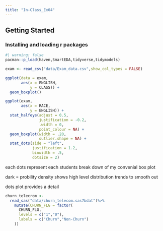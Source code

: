```yaml
---
title: "In-Class_Ex04"
---
```


## Getting Started

### Installing and loading r packages

```r
#| warning: false
pacman::p_load(haven,SmartEDA,tidyverse,tidymodels)
```

```r
exam <- read_csv("data/Exam_data.csv",show_col_types = FALSE)
```

```r
ggplot(data = exam,
       aes(x = ENGLISH,
           y = CLASS)) +
  geom_boxplot()
```

```r
ggplot(exam, 
       aes(x = RACE, 
           y = ENGLISH)) +
  stat_halfeye(adjust = 0.5,
               justification = -0.2,
               .width = 0,
               point_colour = NA) +
  geom_boxplot(width = .20,
               outlier.shape = NA) +
  stat_dots(side = "left", 
            justification = 1.2, 
            binwidth = .5,
            dotsize = 2)
```
each dots represent each students
break down of my convenial box plot

dark = probility density
shows high level distribution trends to smooth out

dots plot provides a detail






```r
churn_telecrom <-
  read_sas("data/churn_telecom.sas7bdat")%>%
    mutate(CHURN_FLG = factor(
      CHURN_FLG,
      levels = c("1","0"),
      labels = c("Churn","Non-Churn")
    ))
```


